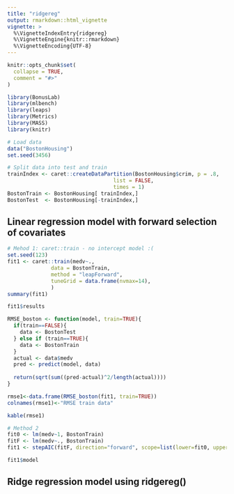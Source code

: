 ```yaml
---
title: "ridgereg"
output: rmarkdown::html_vignette
vignette: >
  %\VignetteIndexEntry{ridgereg}
  %\VignetteEngine{knitr::rmarkdown}
  %\VignetteEncoding{UTF-8}
---
```


```r
knitr::opts_chunk$set(
  collapse = TRUE,
  comment = "#>"
)
```

```r
library(BonusLab)
library(mlbench)
library(leaps)
library(Metrics)
library(MASS)
library(knitr)
```


```r
# Load data
data("BostonHousing")
set.seed(3456)

# Split data into test and train
trainIndex <- caret::createDataPartition(BostonHousing$crim, p = .8, 
                                  list = FALSE, 
                                  times = 1)
BostonTrain <- BostonHousing[ trainIndex,]
BostonTest  <- BostonHousing[-trainIndex,]
```



## Linear regression model with forward selection of covariates


```r
# Mehod 1: caret::train - no intercept model :(
set.seed(123)
fit1 <- caret::train(medv~.,
              data = BostonTrain,
              method = "leapForward",
              tuneGrid = data.frame(nvmax=14),
              )
summary(fit1)
```

```r
fit1$results

```




```r
RMSE_boston <- function(model, train=TRUE){
  if(train==FALSE){
    data <- BostonTest
  } else if (train==TRUE){
    data <- BostonTrain
  }
  actual <- data$medv
  pred <- predict(model, data)
  
  return(sqrt(sum((pred-actual)^2/length(actual))))
}
```


```r
rmse1<-data.frame(RMSE_boston(fit1, train=TRUE))
colnames(rmse1)<-"RMSE train data"
```


```r
kable(rmse1)
```




```r
# Method 2
fit0 <- lm(medv~1, BostonTrain)
fitF <- lm(medv~., BostonTrain)
fit1 <- stepAIC(fitF, direction="forward", scope=list(lower=fit0, upper=fitF))

```
```r
fit1$model
```





## Ridge regression model using ridgereg()







